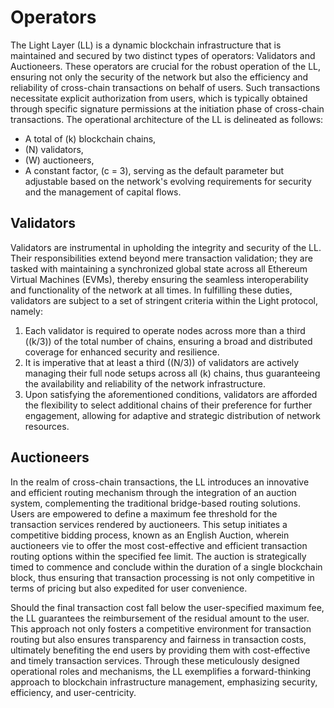 # Operators

The Light Layer (LL) is a dynamic blockchain infrastructure that is maintained and secured by two distinct types of operators: Validators and Auctioneers. These operators are crucial for the robust operation of the LL, ensuring not only the security of the network but also the efficiency and reliability of cross-chain transactions on behalf of users. Such transactions necessitate explicit authorization from users, which is typically obtained through specific signature permissions at the initiation phase of cross-chain transactions. The operational architecture of the LL is delineated as follows:

- A total of \(k\) blockchain chains,
- \(N\) validators,
- \(W\) auctioneers,
- A constant factor, \(c = 3\), serving as the default parameter but adjustable based on the network's evolving requirements for security and the management of capital flows.

## Validators

Validators are instrumental in upholding the integrity and security of the LL. Their responsibilities extend beyond mere transaction validation; they are tasked with maintaining a synchronized global state across all Ethereum Virtual Machines (EVMs), thereby ensuring the seamless interoperability and functionality of the network at all times. In fulfilling these duties, validators are subject to a set of stringent criteria within the Light protocol, namely:

1. Each validator is required to operate nodes across more than a third (\(k/3\)) of the total number of chains, ensuring a broad and distributed coverage for enhanced security and resilience.
2. It is imperative that at least a third (\(N/3\)) of validators are actively managing their full node setups across all \(k\) chains, thus guaranteeing the availability and reliability of the network infrastructure.
3. Upon satisfying the aforementioned conditions, validators are afforded the flexibility to select additional chains of their preference for further engagement, allowing for adaptive and strategic distribution of network resources.

## Auctioneers

In the realm of cross-chain transactions, the LL introduces an innovative and efficient routing mechanism through the integration of an auction system, complementing the traditional bridge-based routing solutions. Users are empowered to define a maximum fee threshold for the transaction services rendered by auctioneers. This setup initiates a competitive bidding process, known as an English Auction, wherein auctioneers vie to offer the most cost-effective and efficient transaction routing options within the specified fee limit. The auction is strategically timed to commence and conclude within the duration of a single blockchain block, thus ensuring that transaction processing is not only competitive in terms of pricing but also expedited for user convenience.

Should the final transaction cost fall below the user-specified maximum fee, the LL guarantees the reimbursement of the residual amount to the user. This approach not only fosters a competitive environment for transaction routing but also ensures transparency and fairness in transaction costs, ultimately benefiting the end users by providing them with cost-effective and timely transaction services. Through these meticulously designed operational roles and mechanisms, the LL exemplifies a forward-thinking approach to blockchain infrastructure management, emphasizing security, efficiency, and user-centricity.